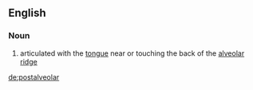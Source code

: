 ==English==

===Noun===
{{en-adj|-}}

# {{phonetics}} articulated with the [[tongue]] near or touching the back of the [[alveolar ridge]]

[[de:postalveolar]]